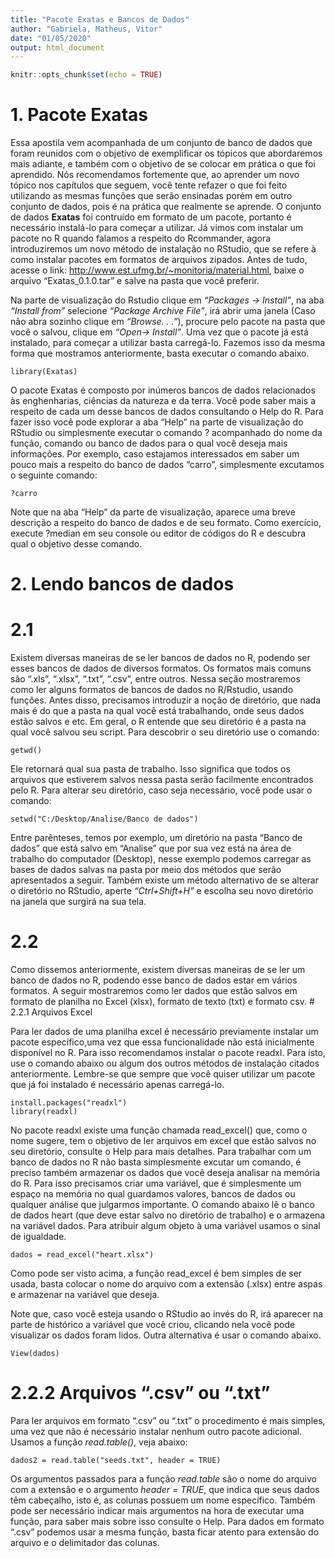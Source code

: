 ```yaml
---
title: "Pacote Exatas e Bancos de Dados"
author: "Gabriela, Matheus, Vitor"
date: "01/05/2020"
output: html_document
---
```


```r
knitr::opts_chunk$set(echo = TRUE)
```

# 1. Pacote   Exatas

Essa apostila vem acompanhada de um conjunto de banco de dados que foram reunidos com o objetivo de exemplificar os tópicos que abordaremos mais adiante, e também com o objetivo de se colocar em prática o que foi aprendido. Nós recomendamos fortemente que, ao aprender um novo tópico nos capítulos que seguem, você tente refazer o que foi feito utilizando as
mesmas funções que serão ensinadas porém em outro conjunto de dados, pois é na prática que realmente se aprende.
O conjunto de dados **Exatas** foi contruído em formato de um pacote, portanto é necessário instalá-lo para começar a utilizar. Já vimos com instalar um pacote no R quando falamos a respeito do Rcommander, agora introduziremos um novo método de instalação no RStudio, que se refere à como instalar pacotes em formatos de arquivos zipados. Antes de
tudo, acesse o link: <http://www.est.ufmg.br/~monitoria/material.html>, baixe o arquivo
“Exatas_0.1.0.tar” e salve na pasta que você preferir.

Na parte de visualização do Rstudio clique em *“Packages -> Install”*, na aba *“Install from”* selecione *“Package Archive File”*, irá abrir uma janela (Caso não abra sozinho clique em  *“Browse. . . ”*), procure pelo pacote na pasta que você o salvou, clique em *“Open-> Install”*.
Uma vez que o pacote já está instalado, para começar a utilizar basta carregá-lo. Fazemos
isso da mesma forma que mostramos anteriormente, basta executar o comando abaixo.

```
library(Exatas)

```

O pacote Exatas é composto por inúmeros bancos de dados relacionados às enghenharias, ciências da natureza e da terra. Você pode saber mais a respeito de cada um desse bancos de dados consultando o Help do
R. Para fazer isso você pode explorar a aba “Help” na parte de visualização do RStudio ou simplesmente executar o comando ? acompanhado do nome da função, comando ou banco de dados para o qual você deseja mais informações. Por exemplo, caso estajamos interessados em saber um pouco mais a respeito do banco de dados “carro”, simplesmente excutamos o seguinte comando:


```
?carro

```
Note que na aba “Help” da parte de visualização, aparece uma breve descrição a respeito do banco de dados e de seu formato. Como exercício, execute ?median em seu console ou editor de códigos do R e descubra qual o objetivo desse comando.

# 2. Lendo bancos de dados
# 2.1

Existem diversas maneiras de se ler bancos de dados no R, podendo ser esses bancos de dados de diversos formatos. Os formatos mais comuns são “.xls”, “.xlsx”, “.txt”, “.csv”, entre outros. Nessa seção mostraremos como ler alguns formatos de bancos de dados no R/Rstudio, usando funções.
Antes disso, precisamos introduzir a noção de diretório, que nada mais é do que a pasta na qual você está trabalhando, onde seus dados estão salvos e etc. Em geral, o R entende que seu diretório é a pasta na qual você salvou seu script. Para descobrir o seu diretório use o comando:

```
getwd()

```

Ele retornará qual sua pasta de trabalho. Isso significa que todos os arquivos que estiverem salvos nessa pasta serão facilmente encontrados pelo R. Para alterar seu diretório, caso seja necessário, você pode usar o comando:
```
setwd("C:/Desktop/Analise/Banco de dados")
```

Entre parênteses, temos por exemplo, um diretório na pasta “Banco de dados” que está salvo em “Analise” que por sua vez está na área de trabalho do computador (Desktop), nesse exemplo podemos carregar as bases de dados salvas na pasta por meio dos métodos que serão apresentados a seguir.
Também existe um método alternativo de se alterar o diretório no RStudio, aperte *“Ctrl+Shift+H”* e escolha seu novo diretório na janela que surgirá na sua tela.

# 2.2

Como dissemos anteriormente, existem diversas maneiras de se ler um banco de dados no R, podendo esse banco de dados estar em vários formatos. A seguir mostraremos como ler dados que estão salvos em formato de planilha no Excel (xlsx), formato de texto (txt) e formato csv.
# 2.2.1 Arquivos Excel

Para ler dados de uma planilha excel é necessário previamente instalar um pacote específico,uma vez que essa funcionalidade não está inicialmente disponível no R. Para isso recomendamos instalar o pacote readxl. Para isto, use o comando abaixo ou algum dos outros métodos de instalação citados anteriormente. Lembre-se que sempre que você quiser utilizar um pacote que já foi instalado é necessário apenas carregá-lo.
```
install.packages("readxl")
library(readxl)
```
No pacote readxl existe uma função chamada read_excel() que, como o nome sugere, tem o objetivo de ler arquivos em excel que estão salvos no seu diretório, consulte o Help para mais detalhes. Para trabalhar com um banco de dados no R não basta simplesmente excutar um comando, é preciso também armazenar os dados que você deseja analisar na memória do R. Para isso precisamos criar uma variável, que é simplesmente um espaço na memória no
qual guardamos valores, bancos de dados ou qualquer análise que julgarmos importante. O comando abaixo lê o banco de dados heart (que deve estar salvo no diretório de trabalho) e o armazena na variável dados. Para atribuir algum objeto à uma variável usamos o sinal de igualdade.
```
dados = read_excel("heart.xlsx")
```
Como pode ser visto acima, a função read_excel é bem simples de ser usada, basta colocar o nome do arquivo com a extensão (.xlsx) entre aspas e armazenar na variável que deseja.

Note que, caso você esteja usando o RStudio ao invés do R, irá aparecer na parte de histórico a variável que você criou, clicando nela você pode visualizar os dados foram lidos. Outra alternativa é usar o comando abaixo.
```
View(dados)
```
# 2.2.2 Arquivos “.csv” ou “.txt”
Para ler arquivos em formato “.csv” ou “.txt” o procedimento é mais simples, uma vez que não é necessário instalar nenhum outro pacote adicional. Usamos a função *read.table()*, veja abaixo:

```
dados2 = read.table("seeds.txt", header = TRUE)
```
Os argumentos passados para a função *read.table* são o nome do arquivo com a extensão e o argumento *header = TRUE*, que indica que seus dados têm cabeçalho, isto é, as colunas possuem um nome específico. Também pode ser necessário indicar mais argumentos na hora de executar uma função, para saber mais sobre isso consulte o Help. Para dados em formato “.csv” podemos usar a mesma função, basta ficar atento para extensão do arquivo e o delimitador das colunas.
